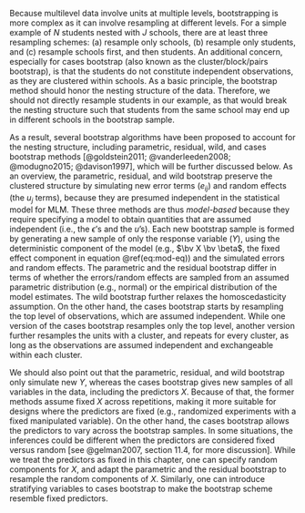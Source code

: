 Because multilevel data involve units at multiple levels, bootstrapping is more complex as it can involve resampling at different levels. For a simple example of $N$ students nested with $J$ schools, there are at least three resampling schemes: (a) resample only schools, (b) resample only students, and (c) resample schools first, and then students. An additional concern, especially for cases bootstrap (also known as the cluster/block/pairs bootstrap), is that the students do not constitute independent observations, as they are clustered within schools. As a basic principle, the bootstrap method should honor the nesting structure of the data. Therefore, we should not directly resample students in our example, as that would break the nesting structure such that students from the same school may end up in different schools in the bootstrap sample.

As a result, several bootstrap algorithms have been proposed to account for the nesting structure, including parametric, residual, wild, and cases bootstrap methods [@goldstein2011; @vanderleeden2008; @modugno2015; @davison1997], which will be further discussed below. As an overview, the parametric, residual, and wild bootstrap preserve the clustered structure by simulating new error terms ($e_{ij}$) and random effects (the $u_j$ terms), because they are presumed independent in the statistical model for MLM. These three methods are thus *model-based* because they require specifying a model to obtain quantities that are assumed independent (i.e., the $\epsilon$'s and the $u$'s). Each new bootstrap sample is formed by generating a new sample of only the response variable ($Y$), using the deterministic component of the model (e.g., $\bv X \bv \beta$, the fixed effect component in equation\ \@ref(eq:mod-eq)) and the simulated errors and random effects. The parametric and the residual bootstrap differ in terms of whether the errors/random effects are sampled from an assumed parametric distribution (e.g., normal) or the empirical distribution of the model estimates. The wild bootstrap further relaxes the homoscedasticity assumption. On the other hand, the cases bootstrap starts by resampling the top level of observations, which are assumed independent. While one version of the cases bootstrap resamples only the top level, another version further resamples the units with a cluster, and repeats for every cluster, as long as the observations are assumed independent and exchangeable within each cluster. 
<!-- YZ: Just a note: we should use consistent symbols throughout manuscript -->

We should also point out that the parametric, residual, and wild bootstrap only simulate new $Y$, whereas the cases bootstrap gives new samples of all variables in the data, including the predictors $X$. Because of that, the former methods assume fixed $X$ across repetitions, making it more suitable for designs where the predictors are fixed (e.g., randomized experiments with a fixed manipulated variable). On the other hand, the cases bootstrap allows the predictors to vary across the bootstrap samples. In some situations, the inferences could be different when the predictors are considered fixed versus random [see @gelman2007, section 11.4, for more discussion]. While we treat the predictors as fixed in this chapter, one can specify random components for $X$, and adapt the parametric and the residual bootstrap to resample the random components of $X$. Similarly, one can introduce stratifying variables to cases bootstrap to make the bootstrap scheme resemble fixed predictors.
<!-- YZ: Can we add references here so that if readers are interested in these directions, they can refer to these references-->